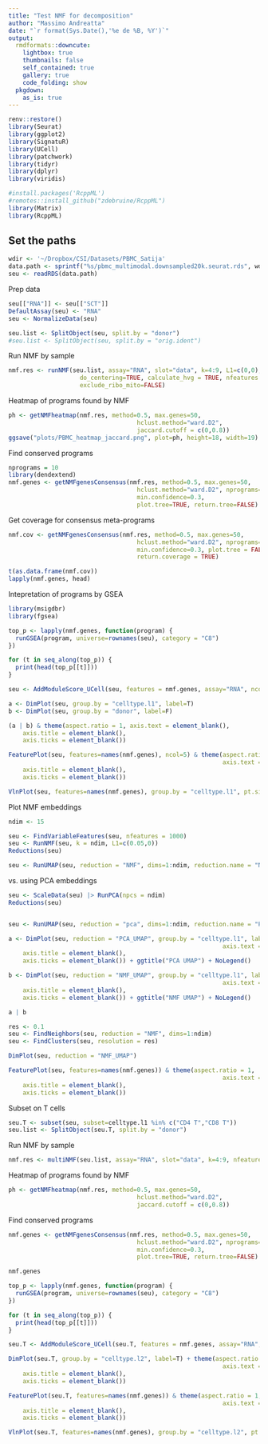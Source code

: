 ```yaml
---
title: "Test NMF for decomposition"
author: "Massimo Andreatta"
date: "`r format(Sys.Date(),'%e de %B, %Y')`"
output: 
  rmdformats::downcute:
    lightbox: true
    thumbnails: false
    self_contained: true
    gallery: true
    code_folding: show
  pkgdown:
    as_is: true
---
```


```r
renv::restore()
library(Seurat)
library(ggplot2)
library(SignatuR)
library(UCell)
library(patchwork)
library(tidyr)
library(dplyr)
library(viridis)

#install.packages('RcppML') 
#remotes::install_github("zdebruine/RcppML")
library(Matrix)
library(RcppML)
```


## Set the paths

```r
wdir <- '~/Dropbox/CSI/Datasets/PBMC_Satija'
data.path <- sprintf("%s/pbmc_multimodal.downsampled20k.seurat.rds", wdir)
seu <- readRDS(data.path)
```


Prep data
```r
seu[["RNA"]] <- seu[["SCT"]]
DefaultAssay(seu) <- "RNA"
seu <- NormalizeData(seu)

seu.list <- SplitObject(seu, split.by = "donor")
#seu.list <- SplitObject(seu, split.by = "orig.ident")
```

Run NMF by sample
```r
nmf.res <- runNMF(seu.list, assay="RNA", slot="data", k=4:9, L1=c(0,0),
                    do_centering=TRUE, calculate_hvg = TRUE, nfeatures = 2000,
                    exclude_ribo_mito=FALSE)
```


Heatmap of programs found by NMF
```r
ph <- getNMFheatmap(nmf.res, method=0.5, max.genes=50,
                                    hclust.method="ward.D2",
                                    jaccard.cutoff = c(0,0.8))
ggsave("plots/PBMC_heatmap_jaccard.png", plot=ph, height=18, width=19)
```

Find conserved programs
```r
nprograms = 10
library(dendextend)
nmf.genes <- getNMFgenesConsensus(nmf.res, method=0.5, max.genes=50,
                                    hclust.method="ward.D2", nprograms=nprograms,
                                    min.confidence=0.3,
                                    plot.tree=TRUE, return.tree=FALSE)
```
Get coverage for consensus meta-programs
```r
nmf.cov <- getNMFgenesConsensus(nmf.res, method=0.5, max.genes=50,
                                    hclust.method="ward.D2", nprograms=nprograms,
                                    min.confidence=0.3, plot.tree = FALSE,
                                    return.coverage = TRUE)

t(as.data.frame(nmf.cov))
lapply(nmf.genes, head)
```

Intepretation of programs by GSEA
```r
library(msigdbr)
library(fgsea)

top_p <- lapply(nmf.genes, function(program) {
  runGSEA(program, universe=rownames(seu), category = "C8")
})

for (t in seq_along(top_p)) {
  print(head(top_p[[t]]))
}

```


```r
seu <- AddModuleScore_UCell(seu, features = nmf.genes, assay="RNA", ncores=4, name = "")
```

```r
a <- DimPlot(seu, group.by = "celltype.l1", label=T)
b <- DimPlot(seu, group.by = "donor", label=F)

(a | b) & theme(aspect.ratio = 1, axis.text = element_blank(),
    axis.title = element_blank(),
    axis.ticks = element_blank())
```

```r
FeaturePlot(seu, features=names(nmf.genes), ncol=5) & theme(aspect.ratio = 1,
                                                            axis.text = element_blank(),
    axis.title = element_blank(),
    axis.ticks = element_blank())

```

```r
VlnPlot(seu, features=names(nmf.genes), group.by = "celltype.l1", pt.size = 0, ncol=5)
```

Plot NMF embeddings
```r
ndim <- 15

seu <- FindVariableFeatures(seu, nfeatures = 1000)
seu <- RunNMF(seu, k = ndim, L1=c(0.05,0))
Reductions(seu)

seu <- RunUMAP(seu, reduction = "NMF", dims=1:ndim, reduction.name = "NMF_UMAP", reduction.key = "nmfUMAP_")
```

vs. using PCA embeddings
```r
seu <- ScaleData(seu) |> RunPCA(npcs = ndim)
Reductions(seu)


seu <- RunUMAP(seu, reduction = "pca", dims=1:ndim, reduction.name = "PCA_UMAP", reduction.key = "pcaUMAP_")
```

```r
a <- DimPlot(seu, reduction = "PCA_UMAP", group.by = "celltype.l1", label=T) + theme(aspect.ratio = 1,
                                                            axis.text = element_blank(),
    axis.title = element_blank(),
    axis.ticks = element_blank()) + ggtitle("PCA UMAP") + NoLegend()

b <- DimPlot(seu, reduction = "NMF_UMAP", group.by = "celltype.l1", label=T) + theme(aspect.ratio = 1,
                                                            axis.text = element_blank(),
    axis.title = element_blank(),
    axis.ticks = element_blank()) + ggtitle("NMF UMAP") + NoLegend()

a | b
```

```r
res <- 0.1
seu <- FindNeighbors(seu, reduction = "NMF", dims=1:ndim)
seu <- FindClusters(seu, resolution = res)
```

```r
DimPlot(seu, reduction = "NMF_UMAP")
```

```r
FeaturePlot(seu, features=names(nmf.genes)) & theme(aspect.ratio = 1,
                                                            axis.text = element_blank(),
    axis.title = element_blank(),
    axis.ticks = element_blank())

```

Subset on T cells
```r
seu.T <- subset(seu, subset=celltype.l1 %in% c("CD4 T","CD8 T"))
seu.list <- SplitObject(seu.T, split.by = "donor")
```

Run NMF by sample
```r
nmf.res <- multiNMF(seu.list, assay="RNA", slot="data", k=4:9, nfeatures = 1000)
```


Heatmap of programs found by NMF
```r
ph <- getNMFheatmap(nmf.res, method=0.5, max.genes=50,
                                    hclust.method="ward.D2",
                                    jaccard.cutoff = c(0,0.8))
```

Find conserved programs
```r
nmf.genes <- getNMFgenesConsensus(nmf.res, method=0.5, max.genes=50,
                                    hclust.method="ward.D2", nprograms=10,
                                    min.confidence=0.3,
                                    plot.tree=TRUE, return.tree=FALSE)
```

```r
nmf.genes
```

```r
top_p <- lapply(nmf.genes, function(program) {
  runGSEA(program, universe=rownames(seu), category = "C8")
})

for (t in seq_along(top_p)) {
  print(head(top_p[[t]]))
}

```

```r
seu.T <- AddModuleScore_UCell(seu.T, features = nmf.genes, assay="RNA", ncores=4, name = "")
```

```r
DimPlot(seu.T, group.by = "celltype.l2", label=T) + theme(aspect.ratio = 1,
                                                            axis.text = element_blank(),
    axis.title = element_blank(),
    axis.ticks = element_blank())
```


```r
FeaturePlot(seu.T, features=names(nmf.genes)) & theme(aspect.ratio = 1,
                                                            axis.text = element_blank(),
    axis.title = element_blank(),
    axis.ticks = element_blank())

```

```r
VlnPlot(seu.T, features=names(nmf.genes), group.by = "celltype.l2", pt.size = 0)
```






